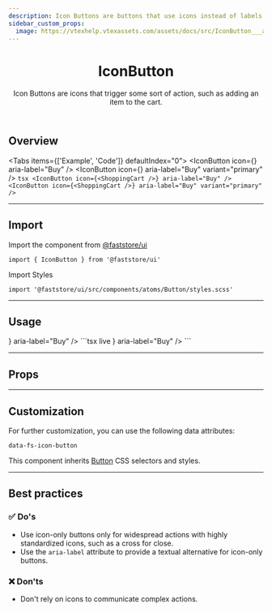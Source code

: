 ```yaml
---
description: Icon Buttons are buttons that use icons instead of labels.
sidebar_custom_props:
  image: https://vtexhelp.vtexassets.com/assets/docs/src/IconButton___a815b0a38dda52d079b3f73784c92c6b.png
---
```



<header>

# IconButton

Icon Buttons are icons that trigger some sort of action, such as adding an item to the cart.

</header>

## Overview

<Tabs items={['Example', 'Code']} defaultIndex="0">
  <Tab>
    <OverviewSection>
      <IconButton icon={<ShoppingCart />} aria-label="Buy" />
      <IconButton icon={<ShoppingCart />} aria-label="Buy" variant="primary" />
    </OverviewSection>
  </Tab>
  <Tab>
    ```tsx
    <IconButton icon={<ShoppingCart />} aria-label="Buy" />
    <IconButton icon={<ShoppingCart />} aria-label="Buy" variant="primary" />
    ```
  </Tab>
</Tabs>

---

## Import

Import the component from [@faststore/ui](/../components)

```tsx
import { IconButton } from '@faststore/ui'
```

Import Styles

```tsx
import '@faststore/ui/src/components/atoms/Button/styles.scss'
```

---

## Usage

<OverviewSection>
  <IconButton icon={<ShoppingCart />} aria-label="Buy" />
</OverviewSection>
```tsx live
<IconButton icon={<ShoppingCart />} aria-label="Buy" />
```

---

## Props

<PropsSection name="IconButton" />

---

## Customization

For further customization, you can use the following data attributes:

`data-fs-icon-button`

This component inherits [Button](/components/atoms/button) CSS selectors and styles.

---

## Best practices

### ✅ Do's

- Use icon-only buttons only for widespread actions with highly standardized icons, such as a cross for close.
- Use the `aria-label` attribute to provide a textual alternative for icon-only buttons.

### ❌ Don'ts

- Don't rely on icons to communicate complex actions.
